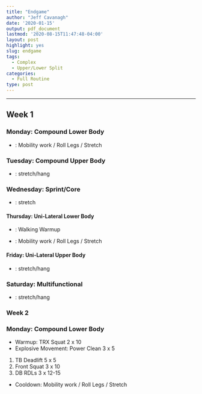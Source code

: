 ```yaml
---
title: "Endgame"
author: "Jeff Cavanagh"
date: '2020-01-15'
output: pdf_document
lastmod: '2020-08-15T11:47:48-04:00'
layout: post
highlight: yes
slug: endgame
tags: 
  - Complex
  - Upper/Lower Split
categories:
  - Full Routine
type: post
---
```


** **

## **Week 1**
### Monday: Compound Lower Body

\begin{itemize}
  \item \emph{Warmup}: TRX Squat 2 x 10
  \item \emph{Explosive Movement}: Box Jump 3 x 5 
\end{itemize}
\begin{enumerate}
  \item Font Squat 5 x 5
  \item TB Deadlist 3 x 10
  \item Superset x 3
  \begin{enumerate}
    \item Goblet Squat x 12
    \item DB RDLs x 12 - 15
  \end{enumerate}
\end{enumerate}

* \emph{Cooldown}: Mobility work / Roll Legs / Stretch

### Tuesday: Compound Upper Body

\begin{itemize}
  \item \emph{Warmup}: Superset x 3
  \begin{enumerate}
    \item Plyo-pushups x 5
    \item Face Pulls x 10
  \end{enumerate}
  \item \emph{Explosive} Movement: Push Press 3 x 5
\end{itemize}
\begin{enumerate}
  \item Pullups (weighted) 4 x 5
  \item DB Bench 4 x 5
  \item DB Row 3 x 10
  \item Triset x 3
  \begin{enumerate}
    \item Standing Arnold Press x 8-10
    \item DB Hammer Curls x 6 - 10
    \item DB close-grip Pushups x 15 - 20
  \end{enumerate}
  \item Superset x 3
  \begin{enumerate}
    \item Inclince DB Bench x 12 - 15
    \item Incline Lever Rows x 12 - 15
  \end{enumerate}
\end{enumerate}

* \emph{Cooldown}: stretch/hang

### Wednesday: Sprint/Core
\begin{enumerate}
  \item SPRINT 8
  \item Landmine 180s 4 x 10 - 12
  \item Superset x 3
  \begin{enumerate}
    \item Standing Rollouts x 5 - 10
    \item Decline (weighted) Situps x 10 - 12
  \end{enumerate}
  \item Superset x 3
  \begin{enumerate}
    \item Hanging Leg Raises x 8 - 10
    \item Cable Crunch x 12 - 15
  \end{enumerate}
  \item \emph{Finisher}: Sled Push or Farmers Walks (Timed, Distance, EMOM, or Tabata)
\end{enumerate}

* \emph{Cooldown}: stretch

#### Thursday: Uni-Lateral Lower Body

* \emph{Warmup}: Walking Warmup

\begin{enumerate}
  \item Front Squat Reverse Lunge 3 x 6
  \item Single Leg Barbell RDL 3 x 8 - 10
  \item Bulgarian Split Squat 3 x 10 - 15
  \item Glute-Ham Raise 3 x 10
\end{enumerate}

* \emph{Cooldown}: Mobility work / Roll Legs / Stretch

#### Friday: Uni-Lateral Upper Body
\begin{itemize}
  \item \emph{Warmup}: Superset x 3
  \begin{enumerate}
    \item Plyo-pushups x 5
    \item Face Pulls x 10
  \end{enumerate}
\end{itemize}
  
\begin{enumerate}
  \item One-Arm Pushups 3 x 5 - 10
  \item Freestanding DB Row 3 x 6 - 8
  \item Superset x 3
  \begin{enumerate}
    \item Kneeling Banded Pushdowns x 15 - 30
    \item Dips x 10 - 12
  \end{enumerate}
  \item Superset x 3
  \begin{enumerate}
    \item Chinups x 4 - 10
    \item Smash Curl x 10 - 15
  \end{enumerate}
  \item Single-Arm Overhead Press 3 x 8 - 12
\end{enumerate}

* \emph{Cooldown}: stretch/hang

### Saturday: Multifunctional
\begin{enumerate}
  \item SPRINT 8
  \item Complex (Pick one from list below)
  \item Chinup + Pushup Desceding Superset Pyramid
  \item Sprint Tabata
  \item (opt) extra Tabata or full body conditioning (Sled Push, Farmers Walks, etc.)
\end{enumerate}

* \emph{Cooldown}: stretch/hang

### **Week 2**

### Monday: Compound Lower Body

* Warmup: TRX Squat 2 x 10
* Explosive Movement: Power Clean 3 x 5

1. TB Deadlift 5 x 5
2. Front Squat 3 x 10
3. DB RDLs 3 x 12-15

* Cooldown: Mobility work / Roll Legs / Stretch

